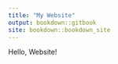 ```yaml
---
title: "My Website"
output: bookdown::gitbook
site: bookdown::bookdown_site
---
```


Hello, Website!